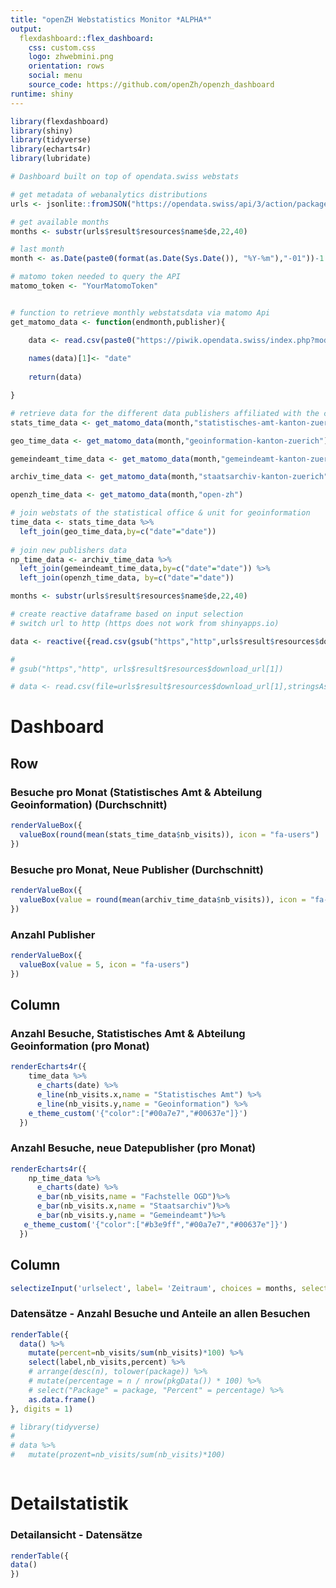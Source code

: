 ```yaml
---
title: "openZH Webstatistics Monitor *ALPHA*"
output: 
  flexdashboard::flex_dashboard:
    css: custom.css
    logo: zhwebmini.png
    orientation: rows
    social: menu
    source_code: https://github.com/openZh/openzh_dashboard
runtime: shiny
---
```



```r

library(flexdashboard)
library(shiny)
library(tidyverse)
library(echarts4r)
library(lubridate)

# Dashboard built on top of opendata.swiss webstats

# get metadata of webanalytics distributions
urls <- jsonlite::fromJSON("https://opendata.swiss/api/3/action/package_show?id=web-analytics-der-open-government-data-des-kantons-zuerich")

# get available months
months <- substr(urls$result$resources$name$de,22,40)

# last month
month <- as.Date(paste0(format(as.Date(Sys.Date()), "%Y-%m"),"-01"))-1

# matomo token needed to query the API
matomo_token <- "YourMatomoToken"


# function to retrieve monthly webstatsdata via matomo Api
get_matomo_data <- function(endmonth,publisher){

    data <- read.csv(paste0("https://piwik.opendata.swiss/index.php?module=API&method=CustomDimensions.getCustomDimension&format=csv&idSite=1&period=month&idDimension=1&reportUniqueId=CustomDimensions_getCustomDimension_idDimension--1&label=&date=2017-01-01%2C",month,"&filter_limit=false&format_metrics=1&expanded=1&idDimension=1&label=",publisher,"&token_auth=",matomo_token),skipNul = TRUE,encoding = "UTF-8", check.names = FALSE )
    
    names(data)[1]<- "date"
    
    return(data)

}

# retrieve data for the different data publishers affiliated with the canton of Zurich
stats_time_data <- get_matomo_data(month,"statistisches-amt-kanton-zuerich")

geo_time_data <- get_matomo_data(month,"geoinformation-kanton-zuerich")

gemeindeamt_time_data <- get_matomo_data(month,"gemeindeamt-kanton-zuerich")

archiv_time_data <- get_matomo_data(month,"staatsarchiv-kanton-zuerich")

openzh_time_data <- get_matomo_data(month,"open-zh")

# join webstats of the statistical office & unit for geoinformation
time_data <- stats_time_data %>% 
  left_join(geo_time_data,by=c("date"="date"))
  
# join new publishers data
np_time_data <- archiv_time_data %>% 
  left_join(gemeindeamt_time_data,by=c("date"="date")) %>% 
  left_join(openzh_time_data, by=c("date"="date"))

months <- substr(urls$result$resources$name$de,22,40)

# create reactive dataframe based on input selection
# switch url to http (https does not work from shinyapps.io)

data <- reactive({read.csv(gsub("https","http",urls$result$resources$download_url[stringr::str_detect(urls$result$resources$name$de,input$urlselect)]),sep=";",encoding = "UTF-8", check.names = FALSE )})

# 
# gsub("https","http", urls$result$resources$download_url[1])

# data <- read.csv(file=urls$result$resources$download_url[1],stringsAsFactors = F,sep=";")

```


Dashboard
=======================================================================

Row
-----------------------------------------------------------------------

### Besuche pro Monat (Statistisches Amt & Abteilung Geoinformation) (Durchschnitt) {.value-box}

```r

renderValueBox({
  valueBox(round(mean(stats_time_data$nb_visits)), icon = "fa-users")
})
```

### Besuche pro Monat, Neue Publisher (Durchschnitt) {.value-box}

```r
renderValueBox({
  valueBox(value = round(mean(archiv_time_data$nb_visits)), icon = "fa-users")
})

```

### Anzahl Publisher {.value-box}

```r
renderValueBox({
  valueBox(value = 5, icon = "fa-users")
})

```


Column
-------------------------------------

### Anzahl Besuche, Statistisches Amt & Abteilung Geoinformation (pro Monat) {data-width=700}

```r
renderEcharts4r({
    time_data %>%
      e_charts(date) %>%
      e_line(nb_visits.x,name = "Statistisches Amt") %>% 
      e_line(nb_visits.y,name = "Geoinformation") %>% 
    e_theme_custom('{"color":["#00a7e7","#00637e"]}')
  })
```

### Anzahl Besuche, neue Datepublisher (pro Monat) {data-width=700}

```r
renderEcharts4r({
    np_time_data %>%
      e_charts(date) %>%
      e_bar(nb_visits,name = "Fachstelle OGD")%>% 
      e_bar(nb_visits.x,name = "Staatsarchiv")%>% 
      e_bar(nb_visits.y,name = "Gemeindeamt")%>% 
   e_theme_custom('{"color":["#b3e9ff","#00a7e7","#00637e"]}')
  })
```


Column
-------------------------------------

```r
selectizeInput('urlselect', label= 'Zeitraum', choices = months, selected = "2018 Februar")
```


### Datensätze - Anzahl Besuche und Anteile an allen Besuchen {data-width=340}

```r
renderTable({
  data() %>%
    mutate(percent=nb_visits/sum(nb_visits)*100) %>% 
    select(label,nb_visits,percent) %>% 
    # arrange(desc(n), tolower(package)) %>%
    # mutate(percentage = n / nrow(pkgData()) * 100) %>%
    # select("Package" = package, "Percent" = percentage) %>%
    as.data.frame() 
}, digits = 1)

# library(tidyverse)
# 
# data %>% 
#   mutate(prozent=nb_visits/sum(nb_visits)*100)



```



Detailstatistik
=======================================================================

### Detailansicht - Datensätze

```r
renderTable({
data()
})
```